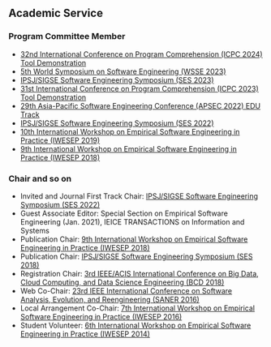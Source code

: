 ## Academic Service

### Program Committee Member

* [32nd International Conference on Program Comprehension (ICPC 2024) Tool Demonstration](https://conf.researchr.org/track/icpc-2024/icpc-2024-tool-demonstration)
* [5th World Symposium on Software Engineering (WSSE 2023)](https://wsse.org/)
* [IPSJ/SIGSE Software Engineering Symposium (SES 2023)](http://ses.sigse.jp/2023/)
* [31st International Conference on Program Comprehension (ICPC 2023) Tool Demonstration](https://conf.researchr.org/track/icpc-2023/icpc-2023-tool-demonstration)
* [29th Asia-Pacific Software Engineering Conference (APSEC 2022) EDU Track](https://conf.researchr.org/track/apsec-2022/apsec-2022-edu-software-engineering-education)
* [IPSJ/SIGSE Software Engineering Symposium (SES 2022)](http://ses.sigse.jp/2022/)
* [10th International Workshop on Empirical Software Engineering in Practice (IWESEP 2019)](https://iwesep2019.github.io/)
* [9th International Workshop on Empirical Software Engineering in Practice (IWESEP 2018)](https://iwesep2018.github.io/)

### Chair and so on

* Invited and Journal First Track Chair:
    [IPSJ/SIGSE Software Engineering Symposium (SES 2022)](http://ses.sigse.jp/2022/)
* Guest Associate Editor:
    Special Section on Empirical Software Engineering (Jan. 2021), IEICE TRANSACTIONS on Information and Systems
* Publication Chair:
    [9th International Workshop on Empirical Software Engineering in Practice (IWESEP 2018)](https://iwesep2018.github.io/)
* Publication Chair:
    [IPSJ/SIGSE Software Engineering Symposium (SES 2018)](http://ses.sigse.jp/2018/)
* Registration Chair:
    [3rd IEEE/ACIS International Conference on Big Data, Cloud Computing, and Data Science Engineering (BCD 2018)](http://www.acisinternational.org/bcd2018/)
* Web Co-Chair:
    [23rd IEEE International Conference on Software Analysis, Evolution, and Reengineering (SANER 2016)](http://saner.inf.usi.ch/)
* Local Arrangement Co-Chair:
    [7th International Workshop on Empirical Software Engineering in Practice (IWESEP 2016)](http://iwesep2016.naist.jp/)
* Student Volunteer:
    [6th International Workshop on Empirical Software Engineering in Practice (IWESEP 2014)](http://iwesep2014.naist.jp/)
